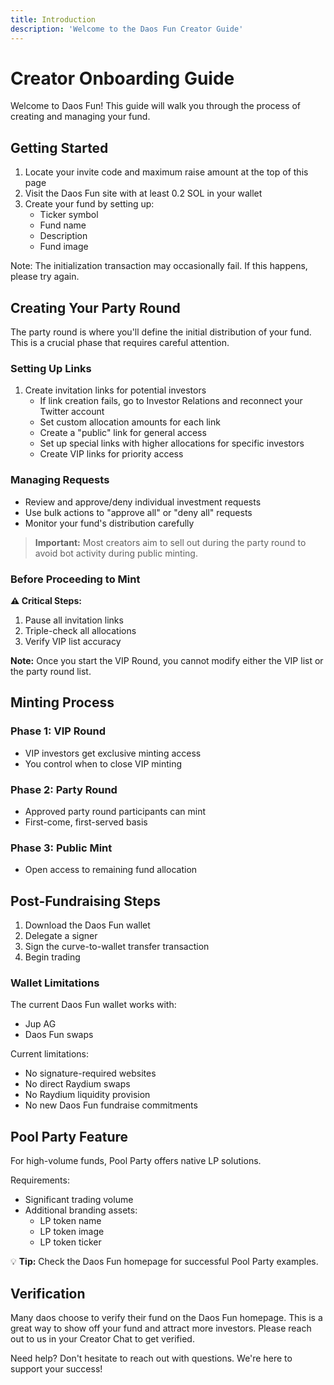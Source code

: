 ```yaml
---
title: Introduction
description: 'Welcome to the Daos Fun Creator Guide'
---
```


# Creator Onboarding Guide

Welcome to Daos Fun! This guide will walk you through the process of creating and managing your fund.

## Getting Started

1. Locate your invite code and maximum raise amount at the top of this page
2. Visit the Daos Fun site with at least 0.2 SOL in your wallet
3. Create your fund by setting up:
   - Ticker symbol
   - Fund name
   - Description
   - Fund image
   
Note: The initialization transaction may occasionally fail. If this happens, please try again.

## Creating Your Party Round

The party round is where you'll define the initial distribution of your fund. This is a crucial phase that requires careful attention.

### Setting Up Links

1. Create invitation links for potential investors
   - If link creation fails, go to Investor Relations and reconnect your Twitter account
   - Set custom allocation amounts for each link
   - Create a "public" link for general access
   - Set up special links with higher allocations for specific investors
   - Create VIP links for priority access

### Managing Requests

- Review and approve/deny individual investment requests
- Use bulk actions to "approve all" or "deny all" requests
- Monitor your fund's distribution carefully

> **Important:** Most creators aim to sell out during the party round to avoid bot activity during public minting.

### Before Proceeding to Mint

**⚠️ Critical Steps:**
1. Pause all invitation links
2. Triple-check all allocations
3. Verify VIP list accuracy

**Note:** Once you start the VIP Round, you cannot modify either the VIP list or the party round list.

## Minting Process

### Phase 1: VIP Round
- VIP investors get exclusive minting access
- You control when to close VIP minting

### Phase 2: Party Round
- Approved party round participants can mint
- First-come, first-served basis

### Phase 3: Public Mint
- Open access to remaining fund allocation

## Post-Fundraising Steps

1. Download the Daos Fun wallet
2. Delegate a signer
3. Sign the curve-to-wallet transfer transaction
4. Begin trading

### Wallet Limitations

The current Daos Fun wallet works with:
- Jup AG
- Daos Fun swaps

Current limitations:
- No signature-required websites
- No direct Raydium swaps
- No Raydium liquidity provision
- No new Daos Fun fundraise commitments

## Pool Party Feature

For high-volume funds, Pool Party offers native LP solutions.

Requirements:
- Significant trading volume
- Additional branding assets:
  - LP token name
  - LP token image
  - LP token ticker
  
💡 **Tip:** Check the Daos Fun homepage for successful Pool Party examples.

## Verification

Many daos choose to verify their fund on the Daos Fun homepage. This is a great way to show off your fund and attract more investors.
Please reach out to us in your Creator Chat to get verified. 

Need help? Don't hesitate to reach out with questions. We're here to support your success!
